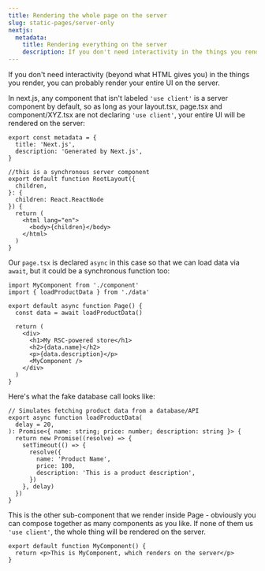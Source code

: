 ```yaml
---
title: Rendering the whole page on the server
slug: static-pages/server-only
nextjs:
  metadata:
    title: Rendering everything on the server
    description: If you don't need interactivity in the things you render, you can do the whole thing on the server
---
```


If you don't need interactivity (beyond what HTML gives you) in the things you render, you can probably render your entire UI on the server.

In next.js, any component that isn't labeled `'use client'` is a server component by default, so as long as your layout.tsx, page.tsx and component/XYZ.tsx are not declaring `'use client'`, your entire UI will be rendered on the server:

```layout.tsx
export const metadata = {
  title: 'Next.js',
  description: 'Generated by Next.js',
}

//this is a synchronous server component
export default function RootLayout({
  children,
}: {
  children: React.ReactNode
}) {
  return (
    <html lang="en">
      <body>{children}</body>
    </html>
  )
}

```

Our `page.tsx` is declared `async` in this case so that we can load data via `await`, but it could be a synchronous function too:

```page.tsx
import MyComponent from './component'
import { loadProductData } from './data'

export default async function Page() {
  const data = await loadProductData()

  return (
    <div>
      <h1>My RSC-powered store</h1>
      <h2>{data.name}</h2>
      <p>{data.description}</p>
      <MyComponent />
    </div>
  )
}

```

Here's what the fake database call looks like:

```data.tsx
// Simulates fetching product data from a database/API
export async function loadProductData(
  delay = 20,
): Promise<{ name: string; price: number; description: string }> {
  return new Promise((resolve) => {
    setTimeout(() => {
      resolve({
        name: 'Product Name',
        price: 100,
        description: 'This is a product description',
      })
    }, delay)
  })
}
```

This is the other sub-component that we render inside Page - obviously you can compose together as many components as you like. If none of them us `'use client'`, the whole thing will be rendered on the server.

```component.tsx
export default function MyComponent() {
  return <p>This is MyComponent, which renders on the server</p>
}

```
